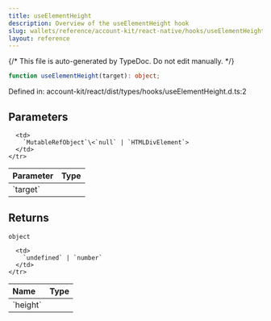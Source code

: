 ```yaml
---
title: useElementHeight
description: Overview of the useElementHeight hook
slug: wallets/reference/account-kit/react-native/hooks/useElementHeight
layout: reference
---
```


{/* This file is auto-generated by TypeDoc. Do not edit manually. */}

```ts
function useElementHeight(target): object;
```

Defined in: account-kit/react/dist/types/hooks/useElementHeight.d.ts:2

## Parameters

<table>
  <thead>
    <tr>
      <th align="left">Parameter</th>
      <th align="left">Type</th>
    </tr>
  </thead>

  <tbody>
    <tr>
      <td>
        `target`
      </td>

      <td>
        `MutableRefObject`\<`null` | `HTMLDivElement`>
      </td>
    </tr>

  </tbody>
</table>

## Returns

`object`

<table>
  <thead>
    <tr>
      <th align="left">Name</th>
      <th align="left">Type</th>
    </tr>
  </thead>

  <tbody>
    <tr>
      <td>
        `height`
      </td>

      <td>
        `undefined` | `number`
      </td>
    </tr>

  </tbody>
</table>
